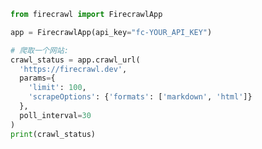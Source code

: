 ```python Python
from firecrawl import FirecrawlApp

app = FirecrawlApp(api_key="fc-YOUR_API_KEY")

# 爬取一个网站:
crawl_status = app.crawl_url(
  'https://firecrawl.dev',
  params={
    'limit': 100,
    'scrapeOptions': {'formats': ['markdown', 'html']}
  },
  poll_interval=30
)
print(crawl_status)
```
